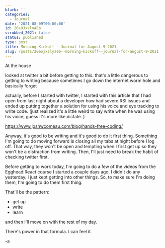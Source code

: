 ```yaml
---
blurb: ''
categories:
  - Journal
date: '2021-08-09T00:00:00'
id: 20eOJxzlyAEb
scrubbed_2021: false
status: published
type: post
title: Morning Kickoff - Journal for August 9 2021
slug: /posts/20eojxzlyaeb--morning-kickoff--journal-for-august-9-2021
---
```


At the house

looked at twitter a bit before getting to this. that's a little dangerous to getting to writing because sometimes I go down the internet worm hole and basically forget

actually, before I started with twitter, I started with this article that I had open from last night about a developer how had severe RSI issues and ended up putting together a solution for using his voice and eye tracking to write code. (just realized it's a little weird to say write when he was using his voice, guess it's more like dictate. )

https://www.joshwcomeau.com/blog/hands-free-coding/

Anyway, it's good to be writing and it's good to do it first thing. Something I'm going to do moving forward is closing all my tabs at night before I log off. That way, they won't be open and tempting when I first get up so they won't be a distraction from writing. Then, I'll just need to break the habit of checking twitter first. 

Before getting to work today, I'm going to do a few of the videos from the Egghead React course I started a couple days ago. I didn't do any yesterday. I just kept getting into other things. So, to make sure I'm doing them, I'm going to do them first thing. 

That'll be the pattern:

- get up
- write
- learn

and then I'll move on with the rest of my day. 

There's power in that formula. I can feel it. 

-a
